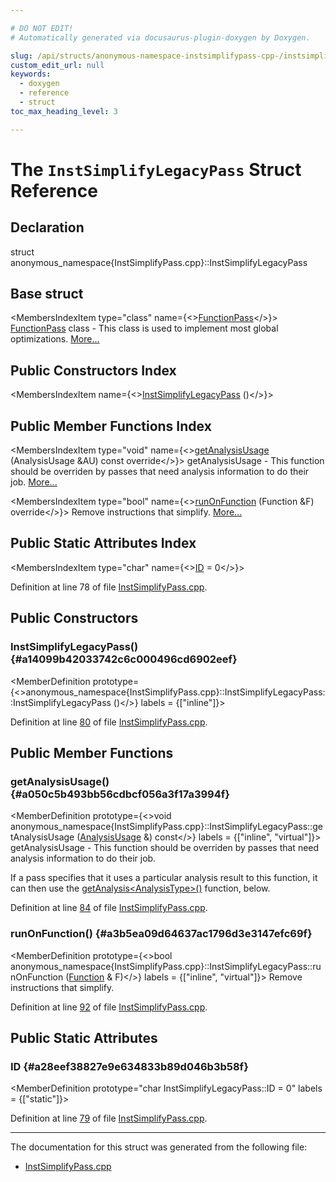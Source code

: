 ```yaml
---

# DO NOT EDIT!
# Automatically generated via docusaurus-plugin-doxygen by Doxygen.

slug: /api/structs/anonymous-namespace-instsimplifypass-cpp-/instsimplifylegacypass
custom_edit_url: null
keywords:
  - doxygen
  - reference
  - struct
toc_max_heading_level: 3

---
```





# The `InstSimplifyLegacyPass` Struct Reference

<DoxygenPage pluginConfig={pluginConfig}>



## Declaration

<CodeBlock>struct anonymous_namespace{InstSimplifyPass.cpp}::InstSimplifyLegacyPass</CodeBlock>

## Base struct

<MembersIndex>

<MembersIndexItem
  type="class"
  name={<><a href="/docs/api/classes/llvm/functionpass">FunctionPass</a></>}>
<a href="/docs/api/classes/llvm/functionpass">FunctionPass</a> class - This class is used to implement most global optimizations. <a href="/docs/api/classes/llvm/functionpass/#details">More...</a>
</MembersIndexItem>

</MembersIndex>

## Public Constructors Index

<MembersIndex>

<MembersIndexItem
  name={<><a href="#a14099b42033742c6c000496cd6902eef">InstSimplifyLegacyPass</a> ()</>}>
</MembersIndexItem>

</MembersIndex>

## Public Member Functions Index

<MembersIndex>

<MembersIndexItem
  type="void"
  name={<><a href="#a050c5b493bb56cdbcf056a3f17a3994f">getAnalysisUsage</a> (AnalysisUsage &amp;AU) const override</>}>
getAnalysisUsage - This function should be overriden by passes that need analysis information to do their job. <a href="#a050c5b493bb56cdbcf056a3f17a3994f">More...</a>
</MembersIndexItem>

<MembersIndexItem
  type="bool"
  name={<><a href="#a3b5ea09d64637ac1796d3e3147efc69f">runOnFunction</a> (Function &amp;F) override</>}>
Remove instructions that simplify. <a href="#a3b5ea09d64637ac1796d3e3147efc69f">More...</a>
</MembersIndexItem>

</MembersIndex>

## Public Static Attributes Index

<MembersIndex>

<MembersIndexItem
  type="char"
  name={<><a href="#a28eef38827e9e634833b89d046b3b58f">ID</a> = 0</>}>
</MembersIndexItem>

</MembersIndex>


Definition at line 78 of file <a href="/docs/api/files/lib/lib/transforms/lib/transforms/scalar/instsimplifypass-cpp">InstSimplifyPass.cpp</a>.

<SectionDefinition>

## Public Constructors

### InstSimplifyLegacyPass() {#a14099b42033742c6c000496cd6902eef}

<MemberDefinition
  prototype={<>anonymous&#95;namespace&#123;InstSimplifyPass.cpp&#125;::InstSimplifyLegacyPass::InstSimplifyLegacyPass ()</>}
  labels = {["inline"]}>

Definition at line <a href="/docs/api/files/lib/lib/transforms/lib/transforms/scalar/instsimplifypass-cpp/#l00080">80</a> of file <a href="/docs/api/files/lib/lib/transforms/lib/transforms/scalar/instsimplifypass-cpp">InstSimplifyPass.cpp</a>.
</MemberDefinition>

</SectionDefinition>

<SectionDefinition>

## Public Member Functions

### getAnalysisUsage() {#a050c5b493bb56cdbcf056a3f17a3994f}

<MemberDefinition
  prototype={<>void anonymous&#95;namespace&#123;InstSimplifyPass.cpp&#125;::InstSimplifyLegacyPass::getAnalysisUsage (<a href="/docs/api/classes/llvm/analysisusage">AnalysisUsage</a> &amp;) const</>}
  labels = {["inline", "virtual"]}>
getAnalysisUsage - This function should be overriden by passes that need analysis information to do their job.

If a pass specifies that it uses a particular analysis result to this function, it can then use the <a href="/docs/api/classes/llvm/pass/#a4863e5e463fb79955269fbf7fbf52b80">getAnalysis&lt;AnalysisType&gt;()</a> function, below.

Definition at line <a href="/docs/api/files/lib/lib/transforms/lib/transforms/scalar/instsimplifypass-cpp/#l00084">84</a> of file <a href="/docs/api/files/lib/lib/transforms/lib/transforms/scalar/instsimplifypass-cpp">InstSimplifyPass.cpp</a>.
</MemberDefinition>

### runOnFunction() {#a3b5ea09d64637ac1796d3e3147efc69f}

<MemberDefinition
  prototype={<>bool anonymous&#95;namespace&#123;InstSimplifyPass.cpp&#125;::InstSimplifyLegacyPass::runOnFunction (<a href="/docs/api/classes/llvm/function">Function</a> &amp; F)</>}
  labels = {["inline", "virtual"]}>
Remove instructions that simplify.

Definition at line <a href="/docs/api/files/lib/lib/transforms/lib/transforms/scalar/instsimplifypass-cpp/#l00092">92</a> of file <a href="/docs/api/files/lib/lib/transforms/lib/transforms/scalar/instsimplifypass-cpp">InstSimplifyPass.cpp</a>.
</MemberDefinition>

</SectionDefinition>

<SectionDefinition>

## Public Static Attributes

### ID {#a28eef38827e9e634833b89d046b3b58f}

<MemberDefinition
  prototype="char InstSimplifyLegacyPass::ID = 0"
  labels = {["static"]}>

Definition at line <a href="/docs/api/files/lib/lib/transforms/lib/transforms/scalar/instsimplifypass-cpp/#l00079">79</a> of file <a href="/docs/api/files/lib/lib/transforms/lib/transforms/scalar/instsimplifypass-cpp">InstSimplifyPass.cpp</a>.
</MemberDefinition>

</SectionDefinition>

<hr/>

The documentation for this struct was generated from the following file:

<ul>
<li><a href="/docs/api/files/lib/lib/transforms/lib/transforms/scalar/instsimplifypass-cpp">InstSimplifyPass.cpp</a></li>
</ul>

</DoxygenPage>
